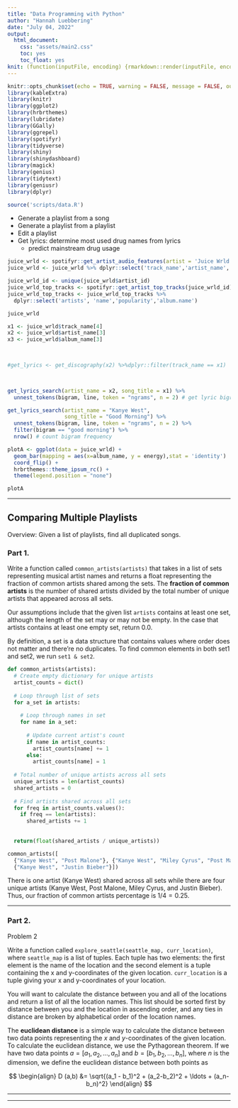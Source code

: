 ```yaml
---
title: "Data Programming with Python"
author: "Hannah Luebbering"
date: "July 04, 2022"
output: 
  html_document: 
    css: "assets/main2.css"
    toc: yes
    toc_float: yes
knit: (function(inputFile, encoding) {rmarkdown::render(inputFile, encoding = encoding, output_dir = "docs") })
---
```


```r
knitr::opts_chunk$set(echo = TRUE, warning = FALSE, message = FALSE, out.width = "80%")
library(kableExtra)
library(knitr)
library(ggplot2)
library(hrbrthemes)
library(lubridate)
library(GGally)
library(ggrepel)
library(spotifyr)
library(tidyverse)
library(shiny)
library(shinydashboard)
library(magick)
library(genius)
library(tidytext)
library(geniusr)
library(dplyr)

source('scripts/data.R')
```



<script src="assets/min.js"></script>
<script src="//cdnjs.cloudflare.com/ajax/libs/highlight.js/9.12.0/highlight.min.js"></script>
<script src="assets/pymin.js"></script>
<script>hljs.initHighlightingOnLoad();</script>




- Generate a playlist from a song
- Generate a playlist from a playlist
- Edit a playlist
- Get lyrics: determine most used drug names from lyrics
  - predict mainstream drug usage








```r
juice_wrld <- spotifyr::get_artist_audio_features(artist = 'Juice Wrld')
juice_wrld <- juice_wrld %>% dplyr::select('track_name','artist_name','artist_id','artists','album_release_date','album_name','danceability','energy','key','loudness','speechiness','acousticness','instrumentalness','liveness','valence','tempo','duration_ms','key_name')

juice_wrld_id <- unique(juice_wrld$artist_id)
juice_wrld_top_tracks <- spotifyr::get_artist_top_tracks(juice_wrld_id)
juice_wrld_top_tracks <- juice_wrld_top_tracks %>%
  dplyr::select('artists', 'name','popularity','album.name')

juice_wrld

```




```r
x1 <- juice_wrld$track_name[4]
x2 <- juice_wrld$artist_name[3]
x3 <- juice_wrld$album_name[3]

 

#get_lyrics <- get_discography(x2) %>%dplyr::filter(track_name == x1)
 


get_lyrics_search(artist_name = x2, song_title = x1) %>% 
  unnest_tokens(bigram, line, token = "ngrams", n = 2) # get lyric bigrams
```

```r
get_lyrics_search(artist_name = "Kanye West",
                  song_title = "Good Morning") %>%
  unnest_tokens(bigram, line, token = "ngrams", n = 2) %>%
  filter(bigram == "good morning") %>% 
  nrow() # count bigram frequency


```



```r
plotA <- ggplot(data = juice_wrld) +
  geom_bar(mapping = aes(x=album_name, y = energy),stat = 'identity')  +
  coord_flip() +
  hrbrthemes::theme_ipsum_rc() +
  theme(legend.position = "none")

plotA
```






------------------------------------------------





## Comparing Multiple Playlists



<span class = "myhighlight">Overview:</span> Given a list of playlists, find all duplicated songs.








### Part 1.


Write a function called `common_artists(artists)` that takes in a list of sets representing musical artist names and returns a float representing the fraction of common artists shared among the sets. The **fraction of common artists** is the number of shared artists divided by the total number of unique artists that appeared across all sets. 


Our assumptions include that the given list `artists` contains at least one set, although the length of the set may or may not be empty. In the case that artists contains at least one empty set, return 0.0.




By definition, a set is a data structure that contains values where order does not matter and there're no duplicates. To find common elements in both set1 and set2, we run `set1 & set2`.



<div class = "termy">



```python
def common_artists(artists):
  # Create empty dictionary for unique artists
  artist_counts = dict()
  
  # Loop through list of sets
  for a_set in artists:
    
    # Loop through names in set
    for name in a_set:
      
      # Update current artist's count
      if name in artist_counts:
        artist_counts[name] += 1
      else:
        artist_counts[name] = 1
  
  # Total number of unique artists across all sets
  unique_artists = len(artist_counts)
  shared_artists = 0
  
  # Find artists shared across all sets
  for freq in artist_counts.values():
    if freq == len(artists):
      shared_artists += 1
      
      
  return(float(shared_artists / unique_artists))
```






```python
common_artists([
  {"Kanye West", "Post Malone"}, {"Kanye West", "Miley Cyrus", "Post Malone"},
  {"Kanye West", "Justin Bieber"}])
```




</div>



There is one artist (Kanye West) shared across all sets while there are four unique artists (Kanye West, Post Malone, Miley Cyrus, and Justin Bieber). Thus, our fraction of common artists percentage is $1/4 = 0.25$.






















-----------------------------------





### Part 2.


<span class = "myhighlight5">Problem 2</span>


Write a function called `explore_seattle(seattle_map, curr_location)`, where `seattle_map` is a list of tuples. Each tuple has two elements: the first element is the name of the location and the second element is a tuple containing the x and y-coordinates of the given location. `curr_location` is a tuple giving your x and y-coordinates of your location.


You will want to calculate the distance between you and all of the locations and return a list of all the location names. This list should be sorted first by distance between you and the location in ascending order, and any ties in distance are broken by alphabetical order of the location names.







The **euclidean distance** is a simple way to calculate the distance between two data points representing the $x$ and $y$-coordinates of the given location. To calculate the euclidean distance, we use the Pythagorean theorem. If we have two data points $a=\left[a_1, a_2, \ldots , a_n\right]$ and $b=\left[b_1, b_2, \ldots , b_n\right]$, where $n$ is the dimension, we define the euclidean distance between both points as

$$
\begin{align}
D (a,b) &=
\sqrt{(a_1 - b_1)^2 + (a_2-b_2)^2 + \ldots + (a_n-b_n)^2}
\end{align}
$$












-----------------------------------











------------------------------------


